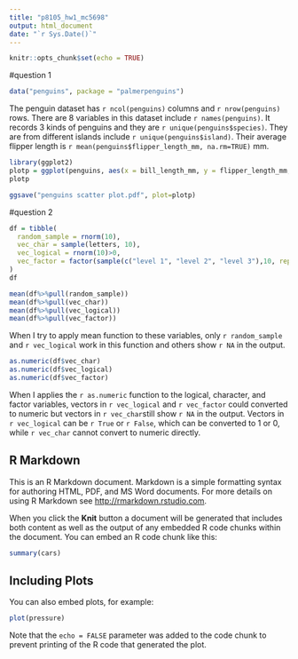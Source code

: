 ```yaml
---
title: "p8105_hw1_mc5698"
output: html_document
date: "`r Sys.Date()`"
---
```


```r
knitr::opts_chunk$set(echo = TRUE)
```


#question 1
```r
data("penguins", package = "palmerpenguins")
```


The penguin dataset has `r ncol(penguins)` columns and `r nrow(penguins)` rows. There are 8 variables in this dataset include `r names(penguins)`. It records 3 kinds of penguins and they are `r unique(penguins$species)`. They are from different islands include `r unique(penguins$island)`. Their average flipper length is `r mean(penguins$flipper_length_mm, na.rm=TRUE)` mm. 


```r
library(ggplot2)
plotp = ggplot(penguins, aes(x = bill_length_mm, y = flipper_length_mm, color = species)) + geom_point()
plotp
```
```r
ggsave("penguins scatter plot.pdf", plot=plotp)
```


#question 2 
```r
df = tibble(
  random_sample = rnorm(10),
  vec_char = sample(letters, 10),
  vec_logical = rnorm(10)>0,
  vec_factor = factor(sample(c("level 1", "level 2", "level 3"),10, replace = TRUE))
)
df
```


```r
mean(df%>%pull(random_sample))
mean(df%>%pull(vec_char))
mean(df%>%pull(vec_logical))
mean(df%>%pull(vec_factor))
```
When I try to apply mean function to these variables, only `r random_sample` and `r vec_logical ` work in this function and others show `r NA` in the output.

```r
as.numeric(df$vec_char)
as.numeric(df$vec_logical)
as.numeric(df$vec_factor)
```
When I applies the `r as.numeric` function to the logical, character, and factor variables, vectors in `r vec_logical` and `r vec_factor` could converted to numeric but vectors in `r vec_char`still show `r NA` in the output. Vectors in `r vec_logical` can be `r True` or `r False`, which can be converted to 1 or 0, while `r vec_char` cannot convert to numeric directly.

## R Markdown

This is an R Markdown document. Markdown is a simple formatting syntax for authoring HTML, PDF, and MS Word documents. For more details on using R Markdown see <http://rmarkdown.rstudio.com>.

When you click the **Knit** button a document will be generated that includes both content as well as the output of any embedded R code chunks within the document. You can embed an R code chunk like this:

```r
summary(cars)
```

## Including Plots

You can also embed plots, for example:

```r
plot(pressure)
```

Note that the `echo = FALSE` parameter was added to the code chunk to prevent printing of the R code that generated the plot.
